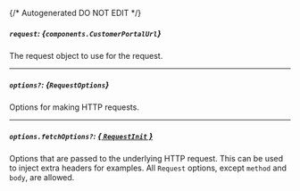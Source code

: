{/* Autogenerated DO NOT EDIT  */}

##### `request`: *{`components.CustomerPortalUrl`}*
The request object to use for the request.
<Collapsible openLabel={Labels.showProperties} closeLabel={Labels.hideProperties}>
    <CustomerPortalUrl/>
</Collapsible>

---
##### `options?`: *{`RequestOptions`}*
Options for making HTTP requests.

---
##### `options.fetchOptions?`: [*{ `RequestInit` }*](https://developer.mozilla.org/en-US/docs/Web/API/Request/Request#options)
Options that are passed to the underlying HTTP request. This can be used to inject extra headers for examples. All `Request` options, except `method` and `body`, are allowed.


